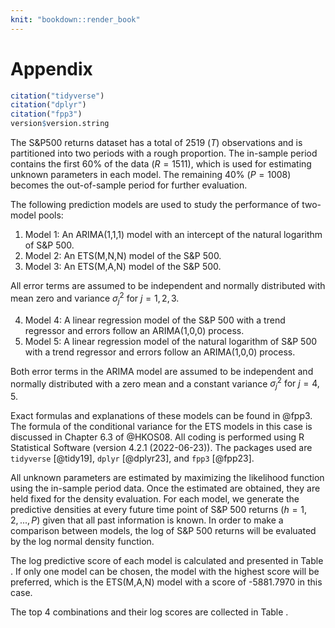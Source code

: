 ```yaml
---
knit: "bookdown::render_book"
---
```


\appendix

# Appendix  

```r
citation("tidyverse")
citation("dplyr")
citation("fpp3")
version$version.string
```


The S&P500 returns dataset has a total of 2519 ($T$) observations and is partitioned into two periods with a rough proportion. The in-sample period contains the first 60% of the data ($R = 1511$), which is used for estimating unknown parameters in each model. The remaining 40% ($P = 1008$) becomes the out-of-sample period for further evaluation.  

The following prediction models are used to study the performance of two-model pools: 

1. Model 1: An ARIMA(1,1,1) model with an intercept of the natural logarithm of S&P 500. 
\begin{equation*}
log(y_t) = c + log(y_{t-1}) + \phi_1\big[log(y_{t-1})-log(y_{t-2})\big] + \epsilon_t + \theta_1\epsilon_{t-1}
\end{equation*}
2. Model 2: An ETS(M,N,N) model of the S&P 500. 
\begin{align*}
y_t &= \ell_{t-1} (1+\epsilon_t) \\
\ell_t &= \ell_{t-1} (1+\alpha \epsilon_t) \\
\end{align*}
3. Model 3: An ETS(M,A,N) model of the S&P 500. 
\begin{align*}
y_t &= (\ell_{t-1} + b_{t-1} (1+\epsilon_t) \\
\ell_t &= (\ell_{t-1} + b_{t-1}) (1+\alpha \epsilon_t) \\
b_t &= b_{t-1} + \beta (\ell_{t-1} + b_{t-1})\epsilon_t \\
\end{align*}

All error terms are assumed to be independent and normally distributed with mean zero and variance $\sigma_j^2 \ \text{for}\  j = 1,2,3$.

4. Model 4: A linear regression model of the S&P 500 with a trend regressor and errors follow an ARIMA(1,0,0) process. 
\begin{align*}
y_t &= \beta_0 + \beta_1 t + u_t \\
u_t &= \phi_1 \epsilon_{t-1} + \epsilon_t
\end{align*}
5. Model 5: A linear regression model of the natural logarithm of S&P 500 with a trend regressor and errors follow an ARIMA(1,0,0) process. 
\begin{align*}
log(y_t) &= \beta_0 + \beta_1 t + u_t \\
u_t &= \phi_1 \epsilon_{t-1} + \epsilon_t
\end{align*}

Both error terms in the ARIMA model are assumed to be independent and normally distributed with a zero mean and a constant variance $\sigma_j^2 \ \text{for}\  j = 4,5$.


Exact formulas and explanations of these models can be found in @fpp3. The formula of the conditional variance for the ETS models in this case is discussed in Chapter 6.3 of @HKOS08. All coding is performed using R Statistical Software (version 4.2.1 (2022-06-23)). The packages used are `tidyverse` [@tidy19], `dplyr` [@dplyr23], and `fpp3` [@fpp23].


All unknown parameters are estimated by maximizing the likelihood function using the in-sample period data. Once the estimated are obtained, they are held fixed for the density evaluation. For each model, we generate the predictive densities at every future time point of S&P 500 returns ($h=1,2,...,P$) given that all past information is known. In order to make a comparison between models, the log of S&P 500 returns will be evaluated by the log normal density function.


The log predictive score of each model is calculated and presented in Table \ref{tab:1}. If only one model can be chosen, the model with the highest score will be preferred, which is the ETS(M,A,N) model with a score of -5881.7970 in this case.


\vspace{0.3cm}


\begin{table}[htbp!]
\centering
\caption{Log predictive score of each proposed model for S\&P 500 returns.}
\begin{tabular}{l*{4}{c}}
\hline
     ARIMA(1,1,1) & ETS(M,N,N) & ETS(M,A,N) & LM (linear) & LM (log) \\
    \hline
     -5911.1974 & -5883.9697  & -5881.7970 & -7532.1464 & -5918.5230\\
    \hline
\end{tabular}
\label{tab:1}
\end{table}

The top 4 combinations and their log scores are collected in Table \ref{tab:3}.

\begin{table}[ht]
  \centering
  \caption{The top four density forecasts combinations evaluated by the log predictive score}
    \begin{tabular}{ll}
    \toprule
    Combination & Log predictive score \\
    \midrule
    ARIMA(1,1,1) \& ETS(M,N,N) & -5839.3045 \\
    ARIMA(1,1,1) \& ETS(M,A,N) & -5842.7634 \\
    ETS(M,N,N) \&  LM (log) & -5858.6397 \\
    ETS(M,A,N) \&  LM (log) & -5859.7980 \\
    \bottomrule
    \end{tabular}
  \label{tab:3}
\end{table}




